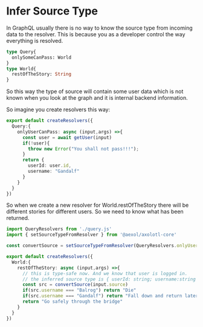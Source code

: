 # Infer Source Type

In GraphQL usually there is no way to know the source type from incoming data to
the resolver. This is because you as a developer control the way everything is
resolved.

```graphql filename="schema.graphql"
type Query{
  onlySomeCanPass: World
}
type World{
  restOfTheStory: String
}
```

So this way the type of source will contain some user data which is not known
when you look at the graph and it is internal backend information.

So imagine you create resolvers this way:

```ts filename="query.ts"
export default createResolvers({
  Query:{
    onlyUserCanPass: async (input,args) =>{
      const user = await getUser(input)
      if(!user){
        throw new Error("You shall not pass!!!");
      }
      return {
        userId: user.id,
        username: "Gandalf"
      }
    }
  }
})
```

So when we create a new resolver for World.restOfTheStory there will be
different stories for different users. So we need to know what has been returned.


```ts filename="world.ts"
import QueryResolvers from './query.js'
import { setSourceTypeFromResolver } from '@aexol/axolotl-core'

const convertSource = setSourceTypeFromResolver(QueryResolvers.onlyUserCanPass)

export default createResolvers({
  World:{
    restOfTheStory: async (input,args) =>{
      // this is type-safe now. And we know that user is logged in.
      // the inferred source type is { userId: string; username:string } 
      const src = convertSource(input.source)
      if(src.username === "Balrog") return "Die"
      if(src.username === "Gandalf") return "Fall down and return later."
      return "Go safely through the bridge"
    }
  }
})
```